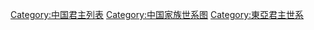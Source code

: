 {{catmore}}


[[Category:中国君主列表|Category:中国君主列表]]
[[Category:中国家族世系图|Category:中国家族世系图]]
[[Category:東亞君主世系|Category:東亞君主世系]]